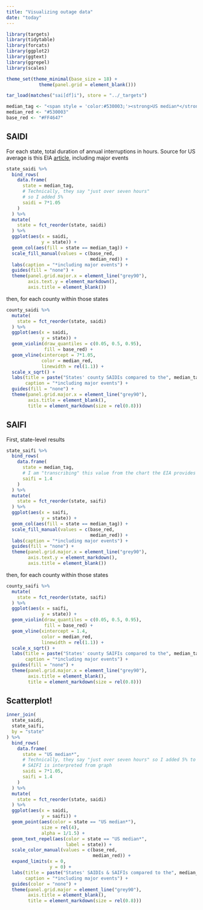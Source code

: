 ```yaml
---
title: "Visualizing outage data"
date: "today"
---
```


```r
library(targets)
library(tidytable)
library(forcats)
library(ggplot2)
library(ggtext)
library(ggrepel)
library(scales)

theme_set(theme_minimal(base_size = 18) +
            theme(panel.grid = element_blank()))

tar_load(matches("sai[df]i"), store = "../_targets")

median_tag <- "<span style = 'color:#530003;'><strong>US median*</strong></span>"
median_red <- "#530003"
base_red <- "#FF4647"
```

## SAIDI

For each state, total duration of annual interruptions in hours. Source for US average is this EIA [article](https://www.eia.gov/todayinenergy/detail.php?id=54639), including major events

```r
state_saidi %>% 
  bind_rows(
    data.frame(
      state = median_tag,
      # Technically, they say "just over seven hours"
      # so I added 5%
      saidi = 7*1.05
    )
  ) %>% 
  mutate(
    state = fct_reorder(state, saidi)
  ) %>% 
  ggplot(aes(x = saidi,
             y = state)) +
  geom_col(aes(fill = state == median_tag)) +
  scale_fill_manual(values = c(base_red,
                               median_red)) +
  labs(caption = "*including major events") +
  guides(fill = "none") +
  theme(panel.grid.major.x = element_line("grey90"),
        axis.text.y = element_markdown(),
        axis.title = element_blank())
```

then, for each county within those states

```r
county_saidi %>% 
  mutate(
    state = fct_reorder(state, saidi)
  ) %>% 
  ggplot(aes(x = saidi,
             y = state)) +
  geom_violin(draw_quantiles = c(0.05, 0.5, 0.95),
              fill = base_red) +
  geom_vline(xintercept = 7*1.05,
             color = median_red,
             linewidth = rel(1.1)) +
  scale_x_sqrt() +
  labs(title = paste("States' county SAIDIs compared to the", median_tag), 
       caption = "*including major events") +
  guides(fill = "none") +
  theme(panel.grid.major.x = element_line("grey90"),
        axis.title = element_blank(),
        title = element_markdown(size = rel(0.8)))
```

## SAIFI

First, state-level results

```r
state_saifi %>% 
  bind_rows(
    data.frame(
      state = median_tag,
      # I am "transcribing" this value from the chart the EIA provides
      saifi = 1.4
    )
  ) %>% 
  mutate(
    state = fct_reorder(state, saifi)
  ) %>% 
  ggplot(aes(x = saifi,
             y = state)) +
  geom_col(aes(fill = state == median_tag)) +
  scale_fill_manual(values = c(base_red,
                               median_red)) +
  labs(caption = "*including major events") +
  guides(fill = "none") +
  theme(panel.grid.major.x = element_line("grey90"),
        axis.text.y = element_markdown(),
        axis.title = element_blank())
```

then, for each county within those states

```r
county_saifi %>% 
  mutate(
    state = fct_reorder(state, saifi)
  ) %>% 
  ggplot(aes(x = saifi,
             y = state)) +
  geom_violin(draw_quantiles = c(0.05, 0.5, 0.95),
              fill = base_red) +
  geom_vline(xintercept = 1.4,
             color = median_red,
             linewidth = rel(1.1)) +
  scale_x_sqrt() +
  labs(title = paste("States' county SAIFIs compared to the", median_tag),
       caption = "*including major events") +
  guides(fill = "none") +
  theme(panel.grid.major.x = element_line("grey90"),
        axis.title = element_blank(),
        title = element_markdown(size = rel(0.8)))
```

## Scatterplot!

```r
inner_join(
  state_saidi,
  state_saifi,
  by = "state"
) %>% 
  bind_rows(
    data.frame(
      state = "US median*",
      # Technically, they say "just over seven hours" so I added 5% to SAIDI.
      # SAIFI is interpreted from graph
      saidi = 7*1.05,
      saifi = 1.4
    )
  ) %>% 
  mutate(
    state = fct_reorder(state, saidi)
  ) %>% 
  ggplot(aes(x = saidi,
             y = saifi)) +
  geom_point(aes(color = state == "US median*"),
             size = rel(4),
             alpha = 1/1.5) +
  geom_text_repel(aes(color = state == "US median*",
                      label = state)) +
  scale_color_manual(values = c(base_red,
                                median_red)) +
  expand_limits(x = 0,
                y = 0) +
  labs(title = paste("States' SAIDIs & SAIFIs compared to the", median_tag), 
       caption = "*including major events") +
  guides(color = "none") +
  theme(panel.grid.major = element_line("grey90"),
        axis.title = element_blank(),
        title = element_markdown(size = rel(0.8)))
```

